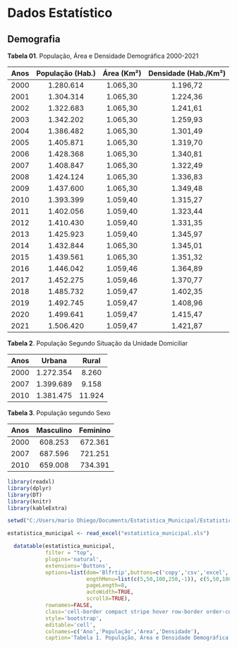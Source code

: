 
```{=html}
<style>
  body{text-align: justify}
</style>
```



::: progress
::: {.progress-bar style="width: 100%;"}
:::
:::

# Dados Estatístico
## Demografia

**Tabela 01**. População, Área e Densidade Demográfica 2000-2021

| Anos | População (Hab.) | Área (Km²) | Densidade (Hab./Km²) |
|:----:|:----------------:|:----------:|:--------------------:|
| 2000 |    1.280.614     |  1.065,30  |       1.196,72       |
| 2001 |    1.304.314     |  1.065,30  |       1.224,36       |
| 2002 |    1.322.683     |  1.065,30  |       1.241,61       |
| 2003 |    1.342.202     |  1.065,30  |       1.259,93       |
| 2004 |    1.386.482     |  1.065,30  |       1.301,49       |
| 2005 |    1.405.871     |  1.065,30  |       1.319,70       |
| 2006 |    1.428.368     |  1.065,30  |       1.340,81       |
| 2007 |    1.408.847     |  1.065,30  |       1.322,49       |
| 2008 |    1.424.124     |  1.065,30  |       1.336,83       |
| 2009 |    1.437.600     |  1.065,30  |       1.349,48       |
| 2010 |    1.393.399     |  1.059,40  |       1.315,27       |
| 2011 |    1.402.056     |  1.059,40  |       1.323,44       |
| 2012 |    1.410.430     |  1.059,40  |       1.331,35       |
| 2013 |    1.425.923     |  1.059,40  |       1.345,97       |
| 2014 |    1.432.844     |  1.065,30  |       1.345,01       |
| 2015 |    1.439.561     |  1.065,30  |       1.351,32       |
| 2016 |    1.446.042     |  1.059,46  |       1.364,89       |
| 2017 |    1.452.275     |  1.059,46  |       1.370,77       |
| 2018 |    1.485.732     |  1.059,47  |       1.402,35       |
| 2019 |    1.492.745     |  1.059,47  |       1.408,96       |
| 2020 |    1.499.641     |  1.059,47  |       1.415,47       |
| 2021 |    1.506.420     |  1.059,47  |       1.421,87       |


::: progress
::: {.progress-bar style="width: 100%;"}
:::
:::


**Tabela 2**. População Segundo Situação da Unidade Domiciliar

| Anos |  Urbana   | Rural  |
|:----:|:---------:|:------:|
| 2000 | 1.272.354 | 8.260  |
| 2007 | 1.399.689 | 9.158  |
| 2010 | 1.381.475 | 11.924 |


::: progress
::: {.progress-bar style="width: 100%;"}
:::
:::


**Tabela 3**. População segundo Sexo

| Anos | Masculino | Feminino |
|:----:|:---------:|:--------:|
| 2000 |  608.253  | 672.361  |
| 2007 |  687.596  | 721.251  |
| 2010 |  659.008  | 734.391  |


::: progress
::: {.progress-bar style="width: 100%;"}
:::
:::


```{r tabe1, echo=FALSE, message=FALSE, warning=FALSE}

library(readxl)
library(dplyr)
library(DT)
library(knitr)
library(kableExtra)

setwd("C:/Users/mario Dhiego/Documents/Estatistica_Municipal/Estatistica_Municipal_Fapespa_Belem-main")

estatistica_municipal <- read_excel("estatistica_municipal.xls")

  datatable(estatistica_municipal,
            filter = "top", 
            plugins='natural',
            extensions='Buttons',
            options=list(dom='Blfrtip',buttons=c('copy','csv','excel','pdf','print'),
                         engthMenu=list(c(5,50,100,250,-1)), c(5,50,100,250,"All"),
                         pageLength=8, 
                         autoWidth=TRUE,
                         scrollX=TRUE),
            rownames=FALSE,
            class='cell-border compact stripe hover row-border order-column dt-body-right',
            style='bootstrap',
            editable='cell',
            colnames=c('Ano','População','Area','Densidade'),
            caption='Tabela 1. População, Área e Densidade Demográfica 2000-2021')


```



